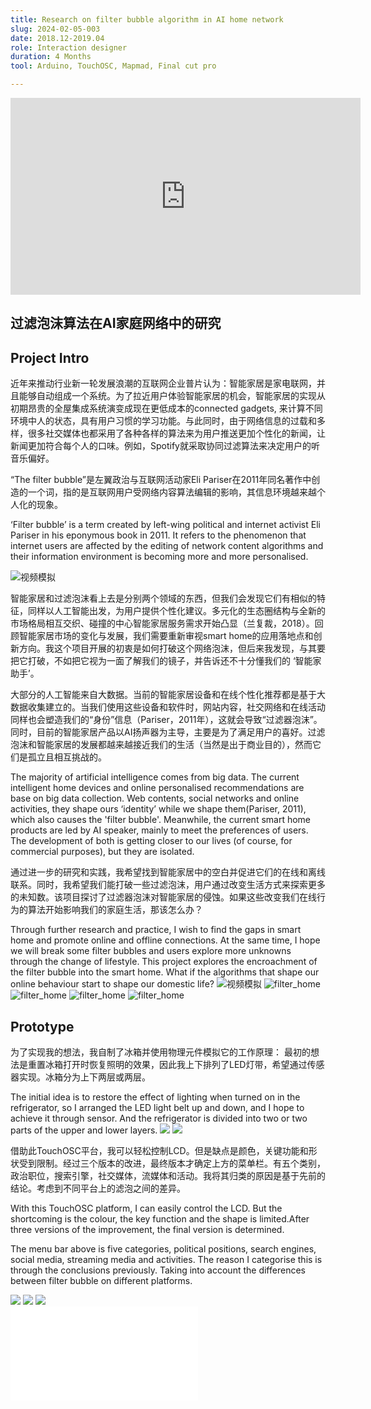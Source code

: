 ```yaml
---
title: Research on filter bubble algorithm in AI home network
slug: 2024-02-05-003
date: 2018.12-2019.04
role: Interaction designer
duration: 4 Months 
tool: Arduino, TouchOSC, Mapmad, Final cut pro

---
```


<iframe width="560" height="315" src="https://www.youtube.com/embed/Ey2CQztJBpc?si=pxk85SNOrPSsBkUt" title="YouTube video player" frameborder="0" allow="accelerometer; autoplay; clipboard-write; encrypted-media; gyroscope; picture-in-picture; web-share" referrerpolicy="strict-origin-when-cross-origin" allowfullscreen></iframe>

## 过滤泡沫算法在AI家庭网络中的研究
## Project Intro
近年来推动行业新一轮发展浪潮的互联网企业普片认为：智能家居是家电联网，并且能够自动组成一个系统。为了拉近用户体验智能家居的机会，智能家居的实现从初期昂贵的全屋集成系统演变成现在更低成本的connected gadgets, 来计算不同环境中人的状态，具有用户习惯的学习功能。与此同时，由于网络信息的过载和多样，很多社交媒体也都采用了各种各样的算法来为用户推送更加个性化的新闻，让新闻更加符合每个人的口味。例如，Spotify就采取协同过滤算法来决定用户的听音乐偏好。
<br />

“The filter bubble”是左翼政治与互联网活动家Eli Pariser在2011年同名著作中创造的一个词，指的是互联网用户受网络内容算法编辑的影响，其信息环境越来越个人化的现象。

‘Filter bubble’ is a term created by left-wing political and internet activist Eli Pariser in his eponymous book in 2011. It refers to the phenomenon that internet users are affected by the editing of network content algorithms and their information environment is becoming more and more personalised.

<Image src="/filter_home/filter_1.png" alt="视频模拟" className="my-6 rounded-lg" />

智能家居和过滤泡沫看上去是分别两个领域的东西，但我们会发现它们有相似的特征，同样以人工智能出发，为用户提供个性化建议。多元化的生态圈结构与全新的市场格局相互交织、碰撞的中心智能家居服务需求开始凸显（兰复裁，2018）。回顾智能家居市场的变化与发展，我们需要重新审视smart home的应用落地点和创新方向。我这个项目开展的初衷是如何打破这个网络泡沫，但后来我发现，与其要把它打破，不如把它视为一面了解我们的镜子，并告诉还不十分懂我们的 ‘智能家助手’。 
<br />

大部分的人工智能来自大数据。当前的智能家居设备和在线个性化推荐都是基于大数据收集建立的。当我们使用这些设备和软件时，网站内容，社交网络和在线活动同样也会塑造我们的“身份”信息（Pariser，2011年），这就会导致“过滤器泡沫”。同时，目前的智能家居产品以AI扬声器为主导，主要是为了满足用户的喜好。过滤泡沫和智能家居的发展都越来越接近我们的生活（当然是出于商业目的），然而它们是孤立且相互挑战的。
  
The majority of artificial intelligence comes from big data. The current intelligent home devices and online personalised recommendations are base on big data collection. Web contents, social networks and online activities, they shape ours ‘identity’ while we shape them(Pariser, 2011), which also causes the 'filter bubble'. Meanwhile, the current smart home products are led by AI speaker, mainly to meet the preferences of users. The development of both is getting closer to our lives (of course, for commercial purposes), but they are isolated.
<br />

通过进一步的研究和实践，我希望找到智能家居中的空白并促进它们的在线和离线联系。同时，我希望我们能打破一些过滤泡沫，用户通过改变生活方式来探索更多的未知数。该项目探讨了过滤器泡沫对智能家居的侵蚀。如果这些改变我们在线行为的算法开始影响我们的家庭生活，那该怎么办？

Through further research and practice, I wish to find the gaps in smart home and promote online and offline connections. At the same time, I hope we will break some filter bubbles and users explore more unknowns through the change of lifestyle. This project explores the encroachment of the filter bubble into the smart home. What if the algorithms that shape our online behaviour start to shape our domestic life?
<Image src="/filter_home/filter_2.png" alt="视频模拟" className="my-6 rounded-lg" />
<Image src="/filter_home/filter_3.png" alt="filter_home" className="my-6 rounded-lg" />
<Image src="/filter_home/filter_4.png" alt="filter_home" className="my-6 rounded-lg" />
<Image src="/filter_home/filter_5.png" alt="filter_home" className="my-6 rounded-lg" />
<Image src="/filter_home/filter_6.png" alt="filter_home" className="my-6 rounded-lg" />
<br />

## Prototype
为了实现我的想法，我自制了冰箱并使用物理元件模拟它的工作原理：
最初的想法是重置冰箱打开时恢复照明的效果，因此我上下排列了LED灯带，希望通过传感器实现。冰箱分为上下两层或两层。
  
The initial idea is to restore the effect of lighting when turned on in the refrigerator, so I arranged the LED light belt up and down, and I hope to achieve it through sensor. And the refrigerator is divided into two or two parts of the upper and lower layers.
<Image src="/filter_home/filter_7.png"  className="my-6 rounded-lg" />
<Image src="/filter_home/filter_8.png"  className="my-6 rounded-lg" />
<br />

借助此TouchOSC平台，我可以轻松控制LCD。但是缺点是颜色，关键功能和形状受到限制。经过三个版本的改进，最终版本才确定上方的菜单栏。有五个类别，政治职位，搜索引擎，社交媒体，流媒体和活动。我将其归类的原因是基于先前的结论。考虑到不同平台上的滤泡之间的差异。
  
With this TouchOSC platform, I can easily control the LCD. But the shortcoming is the colour, the key function and the shape is limited.After three versions of the improvement, the final version is determined.
  
The menu bar above is five categories, political positions, search engines, social media, streaming media and activities. The reason I categorise this is through the conclusions previously. Taking into account the differences between filter bubble on different platforms.

<Image src="/filter_home/filter_9.png"  className="my-6 rounded-lg" />
<Image src="/filter_home/filter_10.png"  className="my-6 rounded-lg" />
<Image src="/filter_home/filter_11.png"  className="my-6 rounded-lg" />
<br />

<iframe src='//player.bilibili.com/player.html?bvid=BV15L4y1e7Jz&cid=388265987&p=1&share_source=copy_web' scrolling='no' border='0' frameborder='no' framespacing='0' allowfullscreen='true'></iframe>
